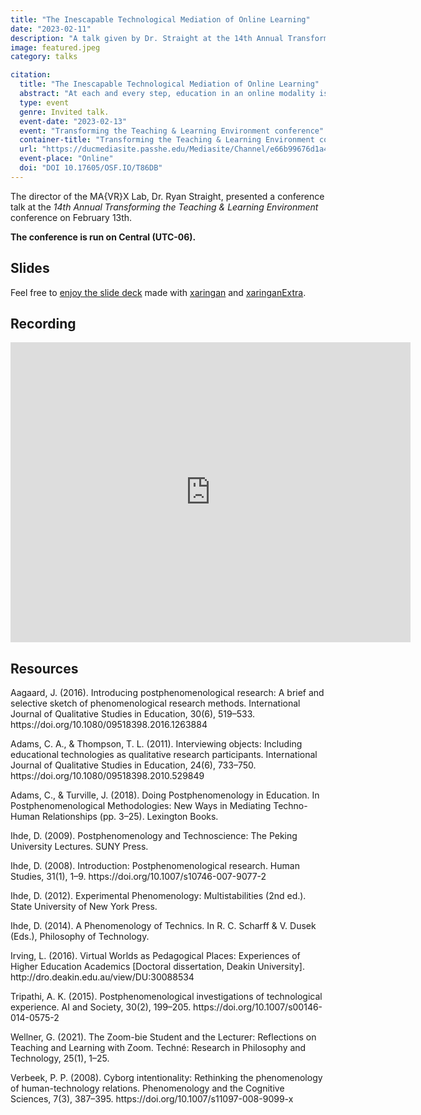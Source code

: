 ```yaml
---
title: "The Inescapable Technological Mediation of Online Learning"
date: "2023-02-11"
description: "A talk given by Dr. Straight at the 14th Annual Transforming the Teaching & Learning Environment conference."
image: featured.jpeg
category: talks

citation:
  title: "The Inescapable Technological Mediation of Online Learning"
  abstract: "At each and every step, education in an online modality is necessarily mediated by innumerable technologies. In a variation on the traditional postphenomenological understanding of technological mediation, we will trace the experience through the learner, into the technology, the design of the instruction, to the content, and back again. At these “enigma points,” we find we end up playing a kind of pedagogical ‘telephone,’ potentially divorcing what is actually being experienced from what and how it was intended. Like designing a user or learning experience, you can’t design the experience, only for it."
  type: event
  genre: Invited talk.
  event-date: "2023-02-13"
  event: "Transforming the Teaching & Learning Environment conference"
  container-title: "Transforming the Teaching & Learning Environment conference"
  url: "https://ducmediasite.passhe.edu/Mediasite/Channel/e66b99676d1a4b17b854afc22f28ff355f/watch/645ad83cdbdc4c2ea8ceead4fe7016a61d"
  event-place: "Online"
  doi: "DOI 10.17605/OSF.IO/T86DB"
---
```


The director of the MA{VR}X Lab, Dr. Ryan Straight, presented a conference talk at the *14th Annual Transforming the Teaching & Learning Environment* conference on February 13th.

**The conference is run on Central (UTC-06).**

## Slides

Feel free to [enjoy the slide deck](https://ryanstraight.github.io/ttle-2023/index.html) made with [xaringan](https://slides.yihui.org/xaringan/#1) and [xaringanExtra](https://pkg.garrickadenbuie.com/xaringanExtra/#/).

## Recording

```{=html}
<iframe width="640" height="480" frameborder="0" scrolling="auto" marginheight="0" marginwidth="0" src="https://ducmediasite.passhe.edu/Mediasite/Channel/e66b99676d1a4b17b854afc22f28ff355f/headless/watch/645ad83cdbdc4c2ea8ceead4fe7016a61d"></iframe>
```
## Resources

Aagaard, J. (2016). Introducing postphenomenological research: A brief and selective sketch of phenomenological research methods. International Journal of Qualitative Studies in Education, 30(6), 519--533. https://doi.org/10.1080/09518398.2016.1263884

Adams, C. A., & Thompson, T. L. (2011). Interviewing objects: Including educational technologies as qualitative research participants. International Journal of Qualitative Studies in Education, 24(6), 733--750. https://doi.org/10.1080/09518398.2010.529849

Adams, C., & Turville, J. (2018). Doing Postphenomenology in Education. In Postphenomenological Methodologies: New Ways in Mediating Techno-Human Relationships (pp. 3--25). Lexington Books.

Ihde, D. (2009). Postphenomenology and Technoscience: The Peking University Lectures. SUNY Press.

Ihde, D. (2008). Introduction: Postphenomenological research. Human Studies, 31(1), 1--9. https://doi.org/10.1007/s10746-007-9077-2

Ihde, D. (2012). Experimental Phenomenology: Multistabilities (2nd ed.). State University of New York Press.

Ihde, D. (2014). A Phenomenology of Technics. In R. C. Scharff & V. Dusek (Eds.), Philosophy of Technology.

Irving, L. (2016). Virtual Worlds as Pedagogical Places: Experiences of Higher Education Academics \[Doctoral dissertation, Deakin University\]. http://dro.deakin.edu.au/view/DU:30088534

Tripathi, A. K. (2015). Postphenomenological investigations of technological experience. AI and Society, 30(2), 199--205. https://doi.org/10.1007/s00146-014-0575-2

Wellner, G. (2021). The Zoom-bie Student and the Lecturer: Reflections on Teaching and Learning with Zoom. Techné: Research in Philosophy and Technology, 25(1), 1--25.

Verbeek, P. P. (2008). Cyborg intentionality: Rethinking the phenomenology of human-technology relations. Phenomenology and the Cognitive Sciences, 7(3), 387--395. https://doi.org/10.1007/s11097-008-9099-x
